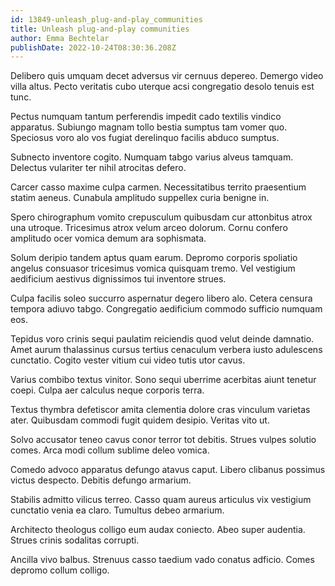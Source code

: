 ```yaml
---
id: 13849-unleash_plug-and-play_communities
title: Unleash plug-and-play communities
author: Emma Bechtelar
publishDate: 2022-10-24T08:30:36.208Z
---
```


Delibero quis umquam decet adversus vir cernuus depereo. Demergo video villa altus. Pecto veritatis cubo uterque acsi congregatio desolo tenuis est tunc.

Pectus numquam tantum perferendis impedit cado textilis vindico apparatus. Subiungo magnam tollo bestia sumptus tam vomer quo. Speciosus voro alo vos fugiat derelinquo facilis abduco sumptus.

Subnecto inventore cogito. Numquam tabgo varius alveus tamquam. Delectus vulariter ter nihil atrocitas defero.

Carcer casso maxime culpa carmen. Necessitatibus territo praesentium statim aeneus. Cunabula amplitudo suppellex curia benigne in.

Spero chirographum vomito crepusculum quibusdam cur attonbitus atrox una utroque. Tricesimus atrox velum arceo dolorum. Cornu confero amplitudo ocer vomica demum ara sophismata.

Solum deripio tandem aptus quam earum. Depromo corporis spoliatio angelus consuasor tricesimus vomica quisquam tremo. Vel vestigium aedificium aestivus dignissimos tui inventore strues.

Culpa facilis soleo succurro aspernatur degero libero alo. Cetera censura tempora adiuvo tabgo. Congregatio aedificium commodo sufficio numquam eos.

Tepidus voro crinis sequi paulatim reiciendis quod velut deinde damnatio. Amet aurum thalassinus cursus tertius cenaculum verbera iusto adulescens cunctatio. Cogito vester vitium cui video tutis utor cavus.

Varius combibo textus vinitor. Sono sequi uberrime acerbitas aiunt tenetur coepi. Culpa aer calculus neque corporis terra.

Textus thymbra defetiscor amita clementia dolore cras vinculum varietas ater. Quibusdam commodi fugit quidem desipio. Veritas vito ut.

Solvo accusator teneo cavus conor terror tot debitis. Strues vulpes solutio comes. Arca modi collum sublime deleo vomica.

Comedo advoco apparatus defungo atavus caput. Libero clibanus possimus victus despecto. Debitis defungo armarium.

Stabilis admitto vilicus terreo. Casso quam aureus articulus vix vestigium cunctatio venia ea claro. Tumultus debeo armarium.

Architecto theologus colligo eum audax coniecto. Abeo super audentia. Strues crinis sodalitas corrupti.

Ancilla vivo balbus. Strenuus casso taedium vado conatus adficio. Comes depromo collum colligo.
